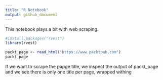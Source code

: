 ```yaml
---
title: "R Notebook"
output: github_document
---
```



This notebook plays a bit with web scraping. 

```r
#install.packages("rvest")
library(rvest)
```


```r
packt_page <- read_html("https://www.packtpub.com")
packt_page
```

If we want to scrape the papge title, we inspect the output of packt_page and we see there is only one title per page, wrapped withing <title> and <\title> tages.


```r
html_node(packt_page, "title")
```

To convert this into plain text, we run the function below:
```r
html_node(packt_page, "title") %>% html_text()
```

Another example: Scrap a list of all R-packages on CRAN

```r
cran_ml <- read_html("http://cran.r-project.org/web/views/MachineLearning.html")
cran_ml
```

Because we expect more than one result, we use "nodes" instead of "node"

```r
ml_packages <- html_nodes(cran_ml, "a")
head(ml_packages, n = 7)
```


## Parsing XML documents
XML is a plain text, human-readable, structured markup language upon which many document formats have been based. It employs a tagging structure in some ways similar to HTML, but is far stricter about formatting. For this reason, it is a popular online format to store structured datasets. 

Recently, the xm12 package has surfaced as an easier and more R-like interface to the libxm12 library. see package github for more details and examples. 


## Parsing JSON from API 
Lets take an example on how to get the altitude and the latitude for the effel tower from google API

```r
#install.packages("httr")
library(httr)
map_search <- GET("https://maps.googleapis.com/maps/api/geocode/json",query = list(address = "Effel Tower"))
map_search


```

To access the resulting JSON, which the httr package parsed automatically, we use content() function:

```r
content(map_search)
```

To access these contents individually, refer to them using the list syntax:

```r
content(map_search)$`results`[[1]]$formatted_address
```

## Converting from JASON to R

```r
#install.packages("rjson")
library(rjson)
ml_book <- list(book_title = "Machine Learning with R", author = "Brett Lantz")
toJSON(ml_book)
ml_book_json <- "{\"title\": \"Machine Learning with R\", 
\"Author\": \"Brett Lantz\",
\"publisher\": { 
\"name\": \"Packt Publishing\",
\"url\": \"https://www.packtpub.com\"
},
\"topics\": [\"R\", \"machine learning\", \"data mining\"],
\"MSRP\": 54.99
}"
```

```r
ml_book_r <- fromJSON(ml_book_json)
str(ml_book_r)
```

